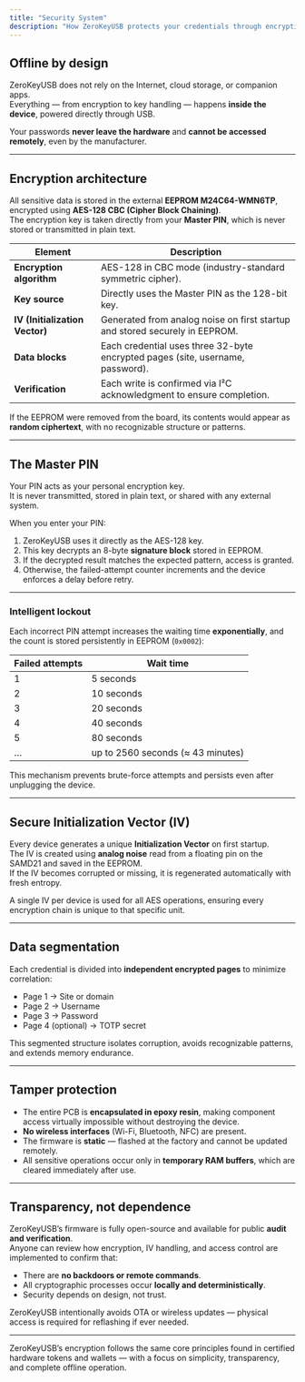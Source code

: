 ```yaml
---
title: "Security System"
description: "How ZeroKeyUSB protects your credentials through encryption, isolation, and offline architecture."
---
```


## Offline by design

ZeroKeyUSB does not rely on the Internet, cloud storage, or companion apps.  
Everything — from encryption to key handling — happens **inside the device**, powered directly through USB.

Your passwords **never leave the hardware** and **cannot be accessed remotely**, even by the manufacturer.

---

## Encryption architecture

All sensitive data is stored in the external **EEPROM M24C64-WMN6TP**, encrypted using **AES-128 CBC (Cipher Block Chaining)**.  
The encryption key is taken directly from your **Master PIN**, which is never stored or transmitted in plain text.

| Element | Description |
|----------|-------------|
| **Encryption algorithm** | AES-128 in CBC mode (industry-standard symmetric cipher). |
| **Key source** | Directly uses the Master PIN as the 128-bit key. |
| **IV (Initialization Vector)** | Generated from analog noise on first startup and stored securely in EEPROM. |
| **Data blocks** | Each credential uses three 32-byte encrypted pages (site, username, password). |
| **Verification** | Each write is confirmed via I²C acknowledgment to ensure completion. |

If the EEPROM were removed from the board, its contents would appear as **random ciphertext**, with no recognizable structure or patterns.

---

## The Master PIN

Your PIN acts as your personal encryption key.  
It is never transmitted, stored in plain text, or shared with any external system.

When you enter your PIN:
1. ZeroKeyUSB uses it directly as the AES-128 key.  
2. This key decrypts an 8-byte **signature block** stored in EEPROM.  
3. If the decrypted result matches the expected pattern, access is granted.  
4. Otherwise, the failed-attempt counter increments and the device enforces a delay before retry.

---

### Intelligent lockout

Each incorrect PIN attempt increases the waiting time **exponentially**, and the count is stored persistently in EEPROM (`0x0002`):

| Failed attempts | Wait time |
|------------------|-----------|
| 1 | 5 seconds |
| 2 | 10 seconds |
| 3 | 20 seconds |
| 4 | 40 seconds |
| 5 | 80 seconds |
| … | up to 2560 seconds (≈ 43 minutes) |

This mechanism prevents brute-force attempts and persists even after unplugging the device.

---

## Secure Initialization Vector (IV)

Every device generates a unique **Initialization Vector** on first startup.  
The IV is created using **analog noise** read from a floating pin on the SAMD21 and saved in the EEPROM.  
If the IV becomes corrupted or missing, it is regenerated automatically with fresh entropy.

A single IV per device is used for all AES operations, ensuring every encryption chain is unique to that specific unit.

---

## Data segmentation

Each credential is divided into **independent encrypted pages** to minimize correlation:

- Page 1 → Site or domain  
- Page 2 → Username  
- Page 3 → Password  
- Page 4 (optional) → TOTP secret  

This segmented structure isolates corruption, avoids recognizable patterns, and extends memory endurance.

---

## Tamper protection

- The entire PCB is **encapsulated in epoxy resin**, making component access virtually impossible without destroying the device.  
- **No wireless interfaces** (Wi-Fi, Bluetooth, NFC) are present.  
- The firmware is **static** — flashed at the factory and cannot be updated remotely.  
- All sensitive operations occur only in **temporary RAM buffers**, which are cleared immediately after use.

---

## Transparency, not dependence

ZeroKeyUSB’s firmware is fully open-source and available for public **audit and verification**.  
Anyone can review how encryption, IV handling, and access control are implemented to confirm that:

- There are **no backdoors or remote commands**.  
- All cryptographic processes occur **locally and deterministically**.  
- Security depends on design, not trust.

ZeroKeyUSB intentionally avoids OTA or wireless updates — physical access is required for reflashing if ever needed.

---

<Note>
ZeroKeyUSB’s encryption follows the same core principles found in certified hardware tokens and wallets —  
with a focus on simplicity, transparency, and complete offline operation.
</Note>
